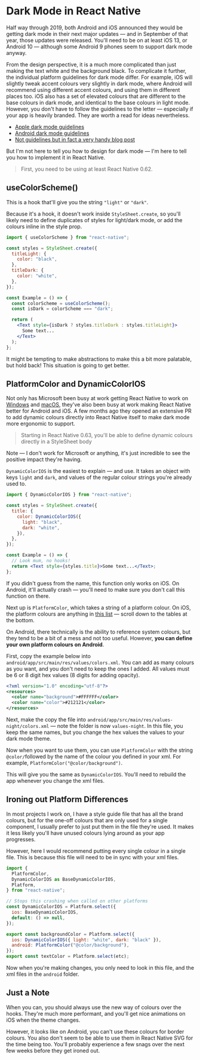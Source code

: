 
# Dark Mode in React Native

Half way through 2019, both Android and iOS announced they would be getting dark mode in their next major updates &mdash; and in September of that year, those updates were released. You'll need to be on at least iOS 13, or Android 10 &mdash; although some Android 9 phones seem to support dark mode anyway.

From the design perspective, it is a much more complicated than just making the text white and the background black. To complicate it further, the individual platform guidelines for dark mode differ. For example, iOS will slightly tweak accent colours very slightly in dark mode, where Android will recommend using different accent colours, and using them in different places too. iOS also has a set of elevated colours that are different to the base colours in dark mode, and identical to the base colours in light mode. However, you don't have to follow the guidelines to the letter &mdash; especially if your app is heavily branded. They are worth a read for ideas nevertheless.

- [Apple dark mode guidelines](https://developer.apple.com/design/human-interface-guidelines/ios/visual-design/dark-mode/)
- [Android dark mode guidelines](https://material.io/design/color/dark-theme.html#states)
- [Not guidelines but in fact a very handy blog post](https://uxdesign.cc/turn-the-lights-off-designing-the-dark-mode-of-wego-ios-app-6c4967e59dd6)

But I'm not here to tell you how to design for dark mode &mdash; I'm here to tell you how to implement it in React Native.

> First, you need to be using at least React Native 0.62.

## useColorScheme()

This is a hook that'll give you the string `"light"` or `"dark"`.

Because it's a hook, it doesn't work inside `StyleSheet.create`, so you'll likely need to define duplicates of styles for light/dark mode, or add the colours inline in the style prop.

```jsx
import { useColorScheme } from "react-native";

const styles = StyleSheet.create({
  titleLight: {
    color: "black",
  },
  titleDark: {
    color: "white",
  },
});

const Example = () => {
  const colorScheme = useColorScheme();
  const isDark = colorScheme === "dark";

  return (
    <Text style={isDark ? styles.titleDark : styles.titleLight}>
      Some text...
    </Text>
  );
};
```

It might be tempting to make abstractions to make this a bit more palatable, but hold back! This situation is going to get better.

## PlatformColor and DynamicColorIOS

Not only has Microsoft been busy at work getting React Native to work on [Windows](https://microsoft.github.io/react-native-windows/) and [macOS](https://github.com/microsoft/react-native-macos), they've also been busy at work making React Native better for Android and iOS. A few months ago they opened an extensive PR to add dynamic colours directly into React Native itself to make dark mode more ergonomic to support.

> Starting in React Native 0.63, you'll be able to define dynamic colours directly in a StyleSheet body

Note &mdash; I don't work for Microsoft or anything, it's just incredible to see the positive impact they're having.

`DynamicColorIOS` is the easiest to explain &mdash; and use. It takes an object with keys `light` and `dark`, and values of the regular colour strings you're already used to.

```jsx
import { DynamicColorIOS } from "react-native";

const styles = StyleSheet.create({
  title: {
    color: DynamicColorIOS({
      light: "black",
      dark: "white",
    }),
  },
});

const Example = () => {
  // Look mum, no hooks!
  return <Text style={styles.title}>Some text...</Text>;
};
```

If you didn't guess from the name, this function only works on iOS. On Android, it'll actually crash &mdash; you'll need to make sure you don't call this function on there.

Next up is `PlatformColor`, which takes a string of a platform colour. On iOS, the platform colours are anything in [this list](https://noahgilmore.com/blog/dark-mode-uicolor-compatibility/) &mdash; scroll down to the tables at the bottom.

On Android, there technically is the ability to reference system colours, but they tend to be a bit of a mess and not too useful. However, **you can define your own platform colours on Android**.

First, copy the example below into `android/app/src/main/res/values/colors.xml`. You can add as many colours as you want, and you don't need to keep the ones I added. All values must be 6 or 8 digit hex values (8 digits for adding opacity).

```xml
<?xml version="1.0" encoding="utf-8"?>
<resources>
  <color name="background">#FFFFFF</color>
  <color name="color">#212121</color>
</resources>
```

Next, make the copy the file into `android/app/src/main/res/values-night/colors.xml` &mdash; note the folder is now `values-night`. In this file, you keep the same names, but you change the hex values the values to your dark mode theme.

Now when you want to use them, you can use `PlatformColor` with the string `@color/`followed by the name of the colour you defined in your xml. For example, `PlatformColor("@color/background")`.

This will give you the same as `DynamicColorIOS`. You'll need to rebuild the app whenever you change the xml files.

## Ironing out Platform Differences

In most projects I work on, I have a style guide file that has all the brand colours, but for the one-off colours that are only used for a single component, I usually prefer to just put them in the file they're used. It makes it less likely you'll have unused colours lying around as your app progresses.

However, here I would recommend putting every single colour in a single file. This is because this file will need to be in sync with your xml files.

```jsx
import {
  PlatformColor,
  DynamicColorIOS as BaseDynamicColorIOS,
  Platform,
} from "react-native";

// Stops this crashing when called on other platforms
const DynamicColorIOS = Platform.select({
  ios: BaseDynamicColorIOS,
  default: () => null,
});

export const backgroundColor = Platform.select({
  ios: DynamicColorIOS({ light: "white", dark: "black" }),
  android: PlatformColor("@color/background"),
});
export const textColor = Platform.select(etc);
```

Now when you're making changes, you only need to look in this file, and the xml files in the `android` folder.

## Just a Note

When you can, you should always use the new way of colours over the hooks. They're much more performant, and you'll get nice animations on iOS when the theme changes.

However, it looks like on Android, you can't use these colours for border colours. You also don't seem to be able to use them in React Native SVG for the time being too. You'll probably experience a few snags over the next few weeks before they get ironed out.
